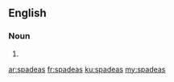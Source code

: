 ==English==

===Noun===
{{head|en|plural}}

# {{plural of|spadea|lang=en|nocat=1}}

[[ar:spadeas]]
[[fr:spadeas]]
[[ku:spadeas]]
[[my:spadeas]]